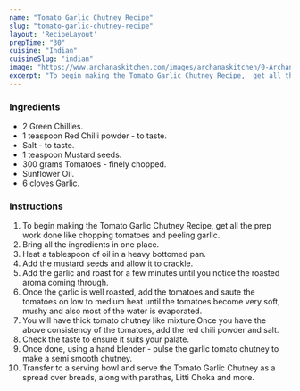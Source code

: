---
name: "Tomato Garlic Chutney Recipe"
slug: "tomato-garlic-chutney-recipe"
layout: 'RecipeLayout'
prepTime: "30"
cuisine: "Indian"
cuisineSlug: "indian"
image: "https://www.archanaskitchen.com/images/archanaskitchen/0-Archanas-Kitchen-Recipes/2018/Preethi_Kitchen_Appliances_Tomato_Garlic_Chutney_recipe_video-2.jpg"
excerpt: "To begin making the Tomato Garlic Chutney Recipe,  get all the prep work done like chopping tomatoes and peeling garlic"
---

### Ingredients

- 2 Green Chillies.
- 1 teaspoon Red Chilli powder - to taste.
- Salt - to taste.
- 1 teaspoon Mustard seeds.
- 300 grams Tomatoes - finely chopped.
- Sunflower Oil.
- 6 cloves Garlic.

### Instructions

1. To begin making the Tomato Garlic Chutney Recipe,  get all the prep work done like chopping tomatoes and peeling garlic.
1. Bring all the ingredients in one place.
1. Heat a tablespoon of oil in a heavy bottomed pan.
1. Add the mustard seeds and allow it to crackle.
1. Add the garlic and roast for a few minutes until you notice the roasted aroma coming through.
1. Once the garlic is well roasted, add the tomatoes and saute the tomatoes on low to medium heat until the tomatoes become very soft, mushy and also most of the water is evaporated.
1. You will have thick tomato chutney like mixture,Once you have the above consistency of the tomatoes, add the red chili powder and salt.
1.  Check the taste to ensure it suits your palate.
1. Once done, using a hand blender - pulse the garlic tomato chutney to make a semi smooth chutney.
1. Transfer to a serving bowl and serve the Tomato Garlic Chutney as a spread over breads, along with parathas, Litti Choka and more.
